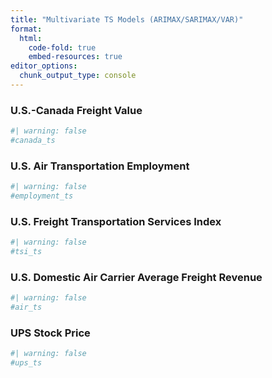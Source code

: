 ```yaml
---
title: "Multivariate TS Models (ARIMAX/SARIMAX/VAR)"
format:  
  html:
    code-fold: true
    embed-resources: true
editor_options: 
  chunk_output_type: console
---
```


::: panel-tabset

### U.S.-Canada Freight Value
```r
#| warning: false
#canada_ts

```

 

### U.S. Air Transportation Employment

```r
#| warning: false
#employment_ts

```



### U.S. Freight Transportation Services Index
```r
#| warning: false
#tsi_ts

```

 

### U.S. Domestic Air Carrier Average Freight Revenue
```r
#| warning: false
#air_ts

```

 

### UPS Stock Price

```r
#| warning: false
#ups_ts

```

 

:::